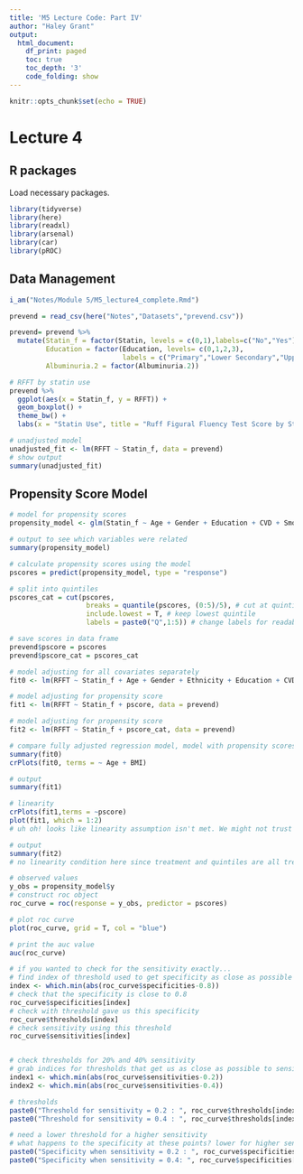 ```yaml
---
title: 'M5 Lecture Code: Part IV'
author: "Haley Grant"
output:
  html_document:
    df_print: paged
    toc: true
    toc_depth: '3'
    code_folding: show
---
```


```r
knitr::opts_chunk$set(echo = TRUE)
```

# Lecture 4

## R packages

Load necessary packages.

```r
library(tidyverse)
library(here)
library(readxl)
library(arsenal)
library(car)
library(pROC)

```

## Data Management

```r
i_am("Notes/Module 5/M5_lecture4_complete.Rmd")

prevend = read_csv(here("Notes","Datasets","prevend.csv"))

prevend= prevend %>% 
  mutate(Statin_f = factor(Statin, levels = c(0,1),labels=c("No","Yes")),
         Education = factor(Education, levels= c(0,1,2,3),
                            labels = c("Primary","Lower Secondary","Upper Secondary","University")),
         Albuminuria.2 = factor(Albuminuria.2))

```

```r

# RFFT by statin use
prevend %>% 
  ggplot(aes(x = Statin_f, y = RFFT)) +
  geom_boxplot() + 
  theme_bw() + 
  labs(x = "Statin Use", title = "Ruff Figural Fluency Test Score by Statin Use")

# unadjusted model
unadjusted_fit <- lm(RFFT ~ Statin_f, data = prevend)
# show output
summary(unadjusted_fit)
```


## Propensity Score Model

```r
# model for propensity scores
propensity_model <- glm(Statin_f ~ Age + Gender + Education + CVD + Smoking + DM + Hypertension + BMI + Albuminuria.1, data = prevend, family = binomial(link = "logit"))

# output to see which variables were related
summary(propensity_model)

# calculate propensity scores using the model
pscores = predict(propensity_model, type = "response")

# split into quintiles
pscores_cat = cut(pscores, 
                   breaks = quantile(pscores, (0:5)/5), # cut at quintiles
                   include.lowest = T, # keep lowest quintile
                   labels = paste0("Q",1:5)) # change labels for readability

# save scores in data frame
prevend$pscore = pscores 
prevend$pscore_cat = pscores_cat


```



```r
# model adjusting for all covariates separately
fit0 <- lm(RFFT ~ Statin_f + Age + Gender + Ethnicity + Education + CVD + Smoking + DM + Hypertension + BMI + Albuminuria.1, data = prevend)

# model adjusting for propensity score
fit1 <- lm(RFFT ~ Statin_f + pscore, data = prevend)

# model adjusting for propensity score
fit2 <- lm(RFFT ~ Statin_f + pscore_cat, data = prevend)

# compare fully adjusted regression model, model with propensity scores as continuous, and with propensity scores as quintiles
summary(fit0)
crPlots(fit0, terms = ~ Age + BMI)

# output 
summary(fit1)

# linearity
crPlots(fit1,terms = ~pscore)
plot(fit1, which = 1:2)
# uh oh! looks like linearity assumption isn't met. We might not trust these results as much

# output
summary(fit2)
# no linearity condition here since treatment and quintiles are all treated as categorical variables

```


```r
# observed values
y_obs = propensity_model$y
# construct roc object
roc_curve = roc(response = y_obs, predictor = pscores)

# plot roc curve
plot(roc_curve, grid = T, col = "blue")

# print the auc value
auc(roc_curve)

# if you wanted to check for the sensitivity exactly...
# find index of threshold used to get specificity as close as possible to 0.8
index <- which.min(abs(roc_curve$specificities-0.8))
# check that the specificity is close to 0.8
roc_curve$specificities[index]
# check with threshold gave us this specificity 
roc_curve$thresholds[index]
# check sensitivity using this threshold
roc_curve$sensitivities[index]


# check thresholds for 20% and 40% sensitivity
# grab indices for thresholds that get us as close as possible to sensitivities of 0.2 and 0.4
index1 <- which.min(abs(roc_curve$sensitivities-0.2))
index2 <- which.min(abs(roc_curve$sensitivities-0.4))

# thresholds
paste0("Threshold for sensitivity = 0.2 : ", roc_curve$thresholds[index1])
paste0("Threshold for sensitivity = 0.4 : ", roc_curve$thresholds[index2])

# need a lower threshold for a higher sensitivity
# what happens to the specificity at these points? lower for higher sensitivity
paste0("Specificity when sensitivity = 0.2 : ", roc_curve$specificities[index1])
paste0("Specificity when sensitivity = 0.4: ", roc_curve$specificities[index2])
```